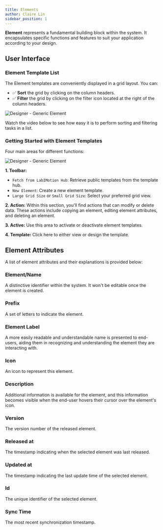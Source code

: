 ```yaml
---
title: Elements
author: Claire Lin
sidebar_position: 1
---
```


<SubTitle text="A fundamental building block within the system." />
<Reader text="Designer" />

**Element** represents a fundamental building block within the system. It encapsulates specific functions and features to suit your application according to your design.

## User Interface

### Element Template List

The Element templates are conveniently displayed in a grid layout. You can:

- :white_check_mark: **Sort** the grid by clicking on the column headers.
- :white_check_mark: **Filter** the grid by clicking on the filter icon <FontAwesomeIcon icon={faList} size="lg"/> located at the right of the column headers.

![Designer - Generic Element](/img/labimotion/designer-generic-element.png)

Watch the video below to see how easy it is to perform sorting and filtering tasks in a list.

<YouTubeFrame src="https://www.youtube-nocookie.com/embed/tV4to8wc_e0" title="LabIMotion - Grid" />
<FigCaption text="Example: Generic Dataset Designer" />

### Getting Started with Element Templates

Four main areas for different functions:

<img src={elementList} alt="Designer - Generic Element" />

**1. Toolbar:**

   - `Fetch from LabIMotion Hub`: Retrieve public templates from the template hub.
   - `New Element`: Create a new element template.
   - `Large Grid Size` or `Small Grid Size`: Select your preferred grid view.

**2. Action:**
   Within this section, you'll find actions that can modify or delete data. These actions include copying an element, editing element attributes, and deleting an element.

**3. Active:**
   Use this area to activate or deactivate element templates.

**4. Template:**
   Click here to either view or design the template.

<!-- ### Create Element Template -->

<!-- ![Create Element Template](/img/labimotion/create-element-template.png) -->

## Element Attributes

A list of element attributes and their explanations is provided below:

### Element/Name

A distinctive identifier within the system. It won't be editable once the element is created.

### Prefix

A set of letters to indicate the element.

### Element Label

A more easily readable and understandable name is presented to end-users, aiding them in recognizing and understanding the element they are interacting with.

### Icon

An icon to represent this element.

### Description

Additional information is available for the element, and this information becomes visible when the end-user hovers their cursor over the element's icon.


### Version

The version number of the released element.


### Released at

The timestamp indicating when the selected element was last released.


### Updated at

The timestamp indicating the last update time of the selected element.


### Id

The unique identifier of the selected element.


### Sync Time

The most recent synchronization timestamp.

